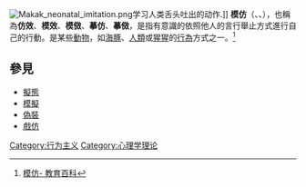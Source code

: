 {{not|摹仿}}
[[Image:Makak_neonatal_imitation.png|thumb]]学习人类舌头吐出的动作.]]
'''模仿'''（{{lang-en|imitate}}、{{lang-ja|まねる、模倣する}}、{{lang-ko|동사}}），也稱為'''仿效'''、'''模效'''、'''模傚'''、'''摹仿'''、'''摹傚'''，是指有意識的依照他人的言行舉止方式進行自己的行動。是某些[[動物|動物]]，如[[海豚|海豚]]、[[人類|人類]]或[[猩猩|猩猩]]的[[行為|行為]]方式之一。<ref>[https://pedia.cloud.edu.tw/Entry/Detail/?title=%E6%A8%A1%E4%BB%BF 模仿- 教育百科]</ref>

== 參見 ==
* [[擬態|擬態]]
* [[模擬|模擬]]
* [[偽裝_(動物學)|偽裝]]
* [[戲仿|戲仿]]

{{Authority control}}
{{动物小作品}}
[[Category:行为主义|Category:行为主义]]
[[Category:心理学理论|Category:心理学理论]]